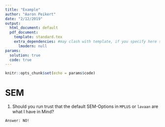```yaml
---
title: "Example"
author: "Aaron Peikert"
date: "2/12/2019"
output:
  html_document: default
  pdf_document:
    template: standard.tex
    extra_dependencies: #may clash with template, if you specify here something that is allready in template it fails
      lmodern: null
params:
  solution: true
  code: true
---
```


```r
knitr::opts_chunk$set(echo = params$code)
```

# SEM

1. Should you run trust that the default SEM-Options in `MPLUS` or `lavaan` are what I have in Mind?

```asis
Answer: NO!
```
